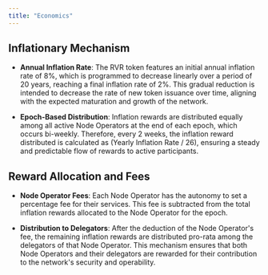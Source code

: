 ```yaml
---
title: "Economics"
---
```


## Inflationary Mechanism

- **Annual Inflation Rate**: The RVR token features an initial annual inflation rate of 8%, which is programmed to decrease linearly over a period of 20 years, reaching a final inflation rate of 2%. This gradual reduction is intended to decrease the rate of new token issuance over time, aligning with the expected maturation and growth of the network.

- **Epoch-Based Distribution**: Inflation rewards are distributed equally among all active Node Operators at the end of each epoch, which occurs bi-weekly. Therefore, every 2 weeks, the inflation reward distributed is calculated as (Yearly Inflation Rate / 26), ensuring a steady and predictable flow of rewards to active participants.

## Reward Allocation and Fees

- **Node Operator Fees**: Each Node Operator has the autonomy to set a percentage fee for their services. This fee is subtracted from the total inflation rewards allocated to the Node Operator for the epoch.

- **Distribution to Delegators**: After the deduction of the Node Operator's fee, the remaining inflation rewards are distributed pro-rata among the delegators of that Node Operator. This mechanism ensures that both Node Operators and their delegators are rewarded for their contribution to the network's security and operability.

